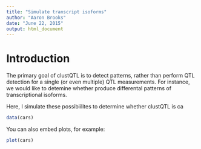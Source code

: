 ```yaml
---
title: "Simulate transcript isoforms"
author: "Aaron Brooks"
date: "June 22, 2015"
output: html_document
---
```


# Introduction

The primary goal of clustQTL is to detect patterns, rather than perform QTL detection for a single (or even multiple) QTL measurements. For instance, we would like to detemine whether produce differental patterns of transcriptional isoforms.

Here, I simulate these possibiilites to determine whether clustQTL is ca

```r
data(cars)
```

You can also embed plots, for example:

```r
plot(cars)
```


